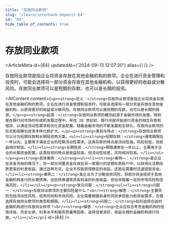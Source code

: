 ```yaml
---
title: "存放同业款项"
slug: "/learn/interbank-deposit-84"
id: "84"
hide_table_of_contents: true
---
```



# 存放同业款项

<ArticleMeta id={84} updatedAt={'2024-09-13 12:07:30'} alias={`[]`} />
<div className='border-solid border-b border-t-0 my-4 border-[var(--ifm-color-gray-300)]' />

存放同业款项是指企业将资金存放在其他金融机构的款项。企业在进行资金管理和投资时，可能会选择将一部分资金存放在其他金融机构，以获得更好的收益或分散风险。存放同业款项可以是短期的存款，也可以是长期的投资。

<AIContent content={`<p><strong>定义：</strong>存放同业款项是指企业将资金存放在其他金融机构的款项。企业在进行资金管理和投资时，可能会选择将一部分资金存放在其他金融机构，以获得更好的收益或分散风险。存放同业款项可以是短期的存款，也可以是长期的投资。</p><p><strong>起源：</strong>存放同业款项的概念起源于金融市场的发展，特别是在银行间市场的形成和发展过程中。早在 20 世纪初，银行间就开始进行资金的相互存放和借贷，以满足流动性需求和优化资金配置。随着金融市场的不断发展和全球化，存放同业款项的形式和规模也逐渐多样化和扩大。</p><p><strong>类别与特点：</strong>存放同业款项可以分为短期存款和长期投资两大类。<ul><li><strong>短期存款：</strong>通常期限在一年以内，主要用于满足企业的短期流动性需求。这类存款的特点是流动性强，风险较低，但收益相对较低。</li><li><strong>长期投资：</strong>期限通常在一年以上，主要用于企业的长期资金配置。这类投资的特点是收益较高，但流动性较差，风险相对较高。</li></ul></p><p><strong>具体案例：</strong><ul><li><strong>案例一：</strong>某企业在资金充裕的情况下，将一部分闲置资金存放在另一家银行的定期存款账户中，以获得比活期存款更高的利息收益。通过这种方式，企业不仅能获得稳定的收益，还能在需要时迅速提取资金。</li><li><strong>案例二：</strong>某企业为了分散投资风险，将部分资金投资于其他金融机构发行的长期债券。这些债券通常具有较高的利息收益，但也伴随着一定的市场风险和信用风险。</li></ul></p><p><strong>常见问题：</strong><ul><li><strong>问题一：</strong>存放同业款项的主要风险是什么？<br/><strong>解答：</strong>主要风险包括流动性风险、信用风险和市场风险。企业需要根据自身的风险承受能力和资金需求，合理选择存放同业款项的类型和期限。</li><li><strong>问题二：</strong>如何选择合适的金融机构进行存放同业款项？<br/><strong>解答：</strong>企业应综合考虑金融机构的信用评级、历史业绩、利率水平和服务质量等因素，选择信誉良好、收益合理的金融机构进行存放。</li></ul></p>`} id={84} />
